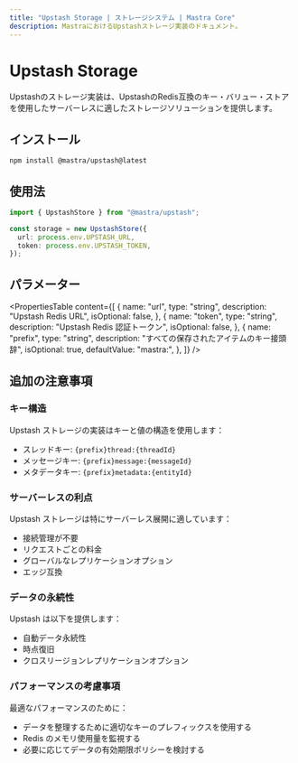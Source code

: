 ---
title: "Upstash Storage | ストレージシステム | Mastra Core"
description: MastraにおけるUpstashストレージ実装のドキュメント。
---

# Upstash Storage

Upstashのストレージ実装は、UpstashのRedis互換のキー・バリュー・ストアを使用したサーバーレスに適したストレージソリューションを提供します。

## インストール

```bash copy
npm install @mastra/upstash@latest
```

## 使用法

```typescript copy showLineNumbers
import { UpstashStore } from "@mastra/upstash";

const storage = new UpstashStore({
  url: process.env.UPSTASH_URL,
  token: process.env.UPSTASH_TOKEN,
});
```

## パラメーター

<PropertiesTable
  content={[
    {
      name: "url",
      type: "string",
      description: "Upstash Redis URL",
      isOptional: false,
    },
    {
      name: "token",
      type: "string",
      description: "Upstash Redis 認証トークン",
      isOptional: false,
    },
    {
      name: "prefix",
      type: "string",
      description: "すべての保存されたアイテムのキー接頭辞",
      isOptional: true,
      defaultValue: "mastra:",
    },
  ]}
/>

## 追加の注意事項

### キー構造

Upstash ストレージの実装はキーと値の構造を使用します：

- スレッドキー: `{prefix}thread:{threadId}`
- メッセージキー: `{prefix}message:{messageId}`
- メタデータキー: `{prefix}metadata:{entityId}`

### サーバーレスの利点

Upstash ストレージは特にサーバーレス展開に適しています：

- 接続管理が不要
- リクエストごとの料金
- グローバルなレプリケーションオプション
- エッジ互換

### データの永続性

Upstash は以下を提供します：

- 自動データ永続性
- 時点復旧
- クロスリージョンレプリケーションオプション

### パフォーマンスの考慮事項

最適なパフォーマンスのために：

- データを整理するために適切なキーのプレフィックスを使用する
- Redis のメモリ使用量を監視する
- 必要に応じてデータの有効期限ポリシーを検討する
